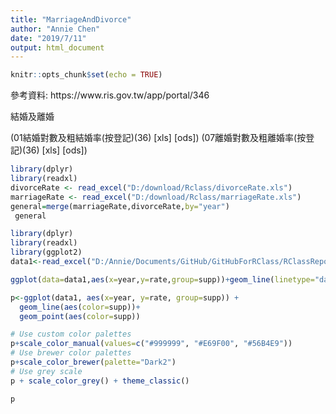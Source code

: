 ```yaml
---
title: "MarriageAndDivorce"
author: "Annie Chen"
date: "2019/7/11"
output: html_document
---
```


```r
knitr::opts_chunk$set(echo = TRUE)
```

參考資料:\r\n
https://www.ris.gov.tw/app/portal/346\r\n

結婚及離婚\r\n

(01結婚對數及粗結婚率(按登記)(36) [xls] [ods])\r\n
(07離婚對數及粗離婚率(按登記)(36) [xls] [ods])\r\n

```r
library(dplyr)
library(readxl)
divorceRate <- read_excel("D:/download/Rclass/divorceRate.xls")
marriageRate <- read_excel("D:/download/Rclass/marriageRate.xls")
general=merge(marriageRate,divorceRate,by="year")
 general
```

```r
library(dplyr)
library(readxl)
library(ggplot2)
data1<-read_excel("D:/Annie/Documents/GitHub/GitHubForRClass/RClassRepository/Week2/20190715/test/rateTest.xlsx")

ggplot(data=data1,aes(x=year,y=rate,group=supp))+geom_line(linetype="dashed",color="skyblue",size=1.2)+geom_point(color="pink",size=1.5)

p<-ggplot(data1, aes(x=year, y=rate, group=supp)) +
  geom_line(aes(color=supp))+
  geom_point(aes(color=supp))

# Use custom color palettes
p+scale_color_manual(values=c("#999999", "#E69F00", "#56B4E9"))
# Use brewer color palettes
p+scale_color_brewer(palette="Dark2")
# Use grey scale
p + scale_color_grey() + theme_classic()

p
```

